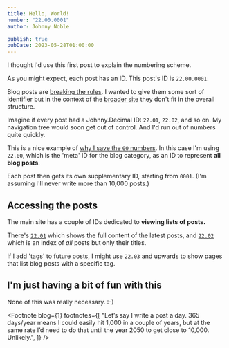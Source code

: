 ```yaml
---
title: Hello, World!
number: "22.00.0001"
author: Johnny Noble

publish: true
pubDate: 2023-05-28T01:00:00
---
```



I thought I'd use this first post to explain the numbering scheme.

As you might expect, each post has an ID. This post's ID is `22.00.0001`.

Blog posts are [breaking the rules](/10-19-concepts/12-advanced/12.02-exceptions-to-the-rules/). I wanted to give them some sort of identifier but in the context of the [broader site](/) they don't fit in the overall structure.

Imagine if every post had a Johnny.Decimal ID: `22.01`, `22.02`, and so on. My navigation tree would soon get out of control. And I'd run out of numbers quite quickly.

This is a nice example of [why I save the `00` numbers](/10-19-concepts/12-advanced/12.03-what-about-00-09/). In this case I'm using `22.00`, which is the 'meta' ID for the blog category, as an ID to represent **all blog posts**.

Each post then gets its own supplementary ID, starting from `0001`. (I'm assuming I'll never write more than 10,000 posts.)<FootRef n={1} blog={1} />

## Accessing the posts

The main site has a couple of IDs dedicated to **viewing lists of posts.**

There's [`22.01`](/20-29-communication/22-blog/22.01-latest-posts/) which shows the full content of the latest posts, and [`22.02`](/20-29-communication/22-blog/22.02-all-posts/) which is an index of _all_ posts but only their titles.

If I add 'tags' to future posts, I might use `22.03` and upwards to show pages that list blog posts with a specific tag.

## I'm just having a bit of fun with this

None of this was really necessary. :-)

<Footnote
  blog={1}
  footnotes={[
    "Let&rsquo;s say I write a post a day. 365 days/year means I could easily hit 1,000 in a couple of years, but at the same rate I&rsquo;d need to do that until the year 2050 to get close to 10,000. Unlikely.",
  ]}
/>
